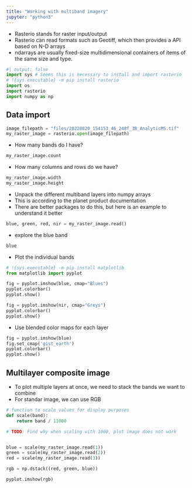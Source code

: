 ```yaml
---
title: "Working with multiband imagery"
jupyter: "python3"
---
```


 - Rasterio stands for raster input/output
 - Rasterio can read formats such as Geotiff, which then provides a API
based on N-D arrays
 - ndarrays are usually fixed-size multidimensional containers of items
 of the same size and type.

```python
#| output: false
import sys # Seems this is necessary to install and import rasterio
# !{sys.executable} -m pip install rasterio 
import os
import rasterio
import numpy as np
```

## Data import

```python
image_filepath = "files/20220820_154153_46_248f_3B_AnalyticMS.tif"
my_raster_image = rasterio.open(image_filepath)
```

 - How many bands do I have?

```python
my_raster_image.count
```

 - How many columns and rows do we have?

```python
my_raster_image.width
my_raster_image.height
```

 - Unpack the different multiband layers into numpy arrays
 - This is according to the planet product documentation
 - There are better packages to do this, but here is an example to
 understand it better

```python
blue, green, red, nir = my_raster_image.read()
```

 - explore the blue band

```python
blue
```

 - Plot the individual bands

```python
# !{sys.executable} -m pip install matplotlib
from matplotlib import pyplot

fig = pyplot.imshow(blue, cmap="Blues")
pyplot.colorbar()
pyplot.show()
```


```python
fig = pyplot.imshow(nir, cmap="Greys")
pyplot.colorbar()
pyplot.show()
```

 - Use blended color maps for each layer

```python
fig = pyplot.imshow(blue)
fig.set_cmap('gist_earth')
pyplot.colorbar()
pyplot.show()
```

## Multilayer composite image

 - To plot multiple layers at once, we need to stack the bands we
 want to combine
 - For standar image, we can use RGB

```python
# function to scale values for display purposes
def scale(band):
    return band / 11000

# TODO: Find why when scaling with 1000, plot image does not work


blue = scale(my_raster_image.read(1))
green = scale(my_raster_image.read(2))
red = scale(my_raster_image.read(3))

rgb = np.dstack((red, green, blue))

pyplot.imshow(rgb)
```
